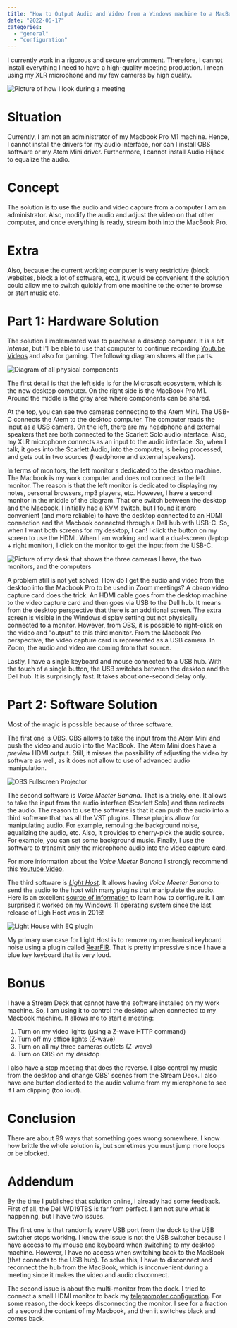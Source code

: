 ```yaml
---
title: "How to Output Audio and Video from a Windows machine to a MacBook Pro"
date: "2022-06-17"
categories:
  - "general"
  - "configuration"
---
```


I currently work in a rigorous and secure environment. Therefore, I cannot install everything I need to have a high-quality meeting production. I mean using my XLR microphone and my few cameras by high quality. 

![Picture of how I look during a meeting](/images/blog/configuration-computer_videooutput.png)

# Situation
Currently, I am not an administrator of my Macbook Pro M1 machine. Hence, I cannot install the drivers for my audio interface, nor can I install OBS software or my Atem Mini driver. Furthermore, I cannot install Audio Hijack to equalize the audio.

# Concept
The solution is to use the audio and video capture from a computer I am an administrator. Also, modify the audio and adjust the video on that other computer, and once everything is ready, stream both into the MacBook Pro.

# Extra
Also, because the current working computer is very restrictive (block websites, block a lot of software, etc.), it would be convenient if the solution could allow me to switch quickly from one machine to the other to browse or start music etc.

# Part 1: Hardware Solution
The solution I implemented was to purchase a desktop computer. It is a bit _intense_, but I'll be able to use that computer to continue recording [Youtube Videos](https://www.youtube.com/channel/UCKBBbMaq3Q-MirzMecdJZCQ) and also for gaming. The following diagram shows all the parts.

![Diagram of all physical components](/images/blog/configuration_computer-components.png)

The first detail is that the left side is for the Microsoft ecosystem, which is the new desktop computer. On the right side is the MacBook Pro M1. Around the middle is the gray area where components can be shared.

At the top, you can see two cameras connecting to the Atem Mini. The USB-C connects the Atem to the desktop computer. The computer reads the input as a USB camera. On the left, there are my headphone and external speakers that are both connected to the Scarlett Solo audio interface. Also, my XLR microphone connects as an input to the audio interface. So, when I talk, it goes into the Scarlett Audio, into the computer, is being processed, and gets out in two sources (headphone and external speakers).

In terms of monitors, the left monitor s dedicated to the desktop machine. The Macbook is my work computer and does not connect to the left monitor. The reason is that the left monitor is dedicated to displaying my notes, personal browsers, mp3 players, etc. However, I have a second monitor in the middle of the diagram. That one switch between the desktop and the Macbook. I initially had a KVM switch, but I found it more convenient (and more reliable) to have the desktop connected to an HDMI connection and the Macbook connected through a Dell hub with USB-C. So, when I want both screens for my desktop, I can! I click the button on my screen to use the HDMI. When I am working and want a dual-screen (laptop + right monitor), I click on the monitor to get the input from the USB-C.

![Picture of my desk that shows the three cameras I have, the two monitors, and the computers](/images/blog/configuration-computer_picture.png)

A problem still is not yet solved: How do I get the audio and video from the desktop into the Macbook Pro to be used in Zoom meetings? A _cheap_ video capture card does the trick. An HDMI cable goes from the desktop machine to the video capture card and then goes via USB to the Dell hub. It means from the desktop perspective that there is an additional screen. The extra screen is visible in the Windows display setting but not physically connected to a monitor. However, from OBS, it is possible to right-click on the video and "output" to this third monitor. From the Macbook Pro perspective, the video capture card is represented as a USB camera. In Zoom, the audio and video are coming from that source.

Lastly, I have a single keyboard and mouse connected to a USB hub. With the touch of a single button, the USB switches between the desktop and the Dell hub. It is surprisingly fast. It takes about one-second delay only.

# Part 2: Software Solution

Most of the magic is possible because of three software.

The first one is OBS. OBS allows to take the input from the Atem Mini and push the video and audio into the MacBook. The Atem Mini does have a _preview_ HDMI output. Still, it misses the possibility of adjusting the video by software as well, as it does not allow to use of advanced audio manipulation.

![OBS Fullscreen Projector](/images/blog/configuration-computer_obs.png)


The second software is _Voice Meeter Banana_. That is a tricky one. It allows to take the input from the audio interface (Scarlett Solo) and then redirects the audio. The reason to use the software is that it can push the audio into a third software that has all the VST plugins. These plugins allow for manipulating audio. For example, removing the background noise, equalizing the audio, etc. Also, it provides to cherry-pick the audio source. For example, you can set some background music. Finally, I use the software to transmit only the microphone audio into the video capture card.

For more information about the _Voice Meeter Banana_ I strongly recommend this [Youtube Video](https://www.youtube.com/watch?v=5JVysF1-YIU).

The third software is _[Light Host](https://github.com/rolandoislas/LightHost/releases)_. It allows having _Voice Meeter Banana_ to send the audio to the host with many plugins that manipulate the audio. Here is an excellent [source of information](https://www.youtube.com/watch?v=AyzQZScP2Sw) to learn how to configure it. I am surprised it worked on my Windows 11 operating system since the last release of Ligh Host was in 2016!

![Light House with EQ plugin](/images/blog/configuration-computer_lighthost.png)

My primary use case for Light Host is to remove my mechanical keyboard noise using a plugin called [RearFIR](https://www.reaper.fm/reaplugs/). That is pretty impressive since I have a blue key keyboard that is very loud.


# Bonus
I have a Stream Deck that cannot have the software installed on my work machine. So, I am using it to control the desktop when connected to my Macbook machine. It allows me to start a meeting:
1. Turn on my video lights (using a Z-wave HTTP command)
2. Turn off my office lights (Z-wave)
3. Turn on all my three cameras outlets (Z-wave)
4. Turn on OBS on my desktop

I also have a stop meeting that does the reverse. I also control my music from the desktop and change OBS' scenes from the Stream Deck. I also have one button dedicated to the audio volume from my microphone to see if I am clipping (too loud).

# Conclusion
There are about 99 ways that something goes wrong somewhere. I know how brittle the whole solution is, but sometimes you must jump more loops or be blocked.

# Addendum
By the time I published that solution online, I already had some feedback. First of all, the Dell WD19TBS is far from perfect. I am not sure what is happening, but I have two issues. 

The first one is that randomly every USB port from the dock to the USB switcher stops working. I know the issue is not the USB switcher because I have access to my mouse and keyboard when switching to my desktop machine. However, I have no access when switching back to the MacBook (that connects to the USB hub). To solve this, I have to disconnect and reconnect the hub from the MacBook, which is inconvenient during a meeting since it makes the video and audio disconnect. 

The second issue is about the multi-monitor from the dock. I tried to connect a small HDMI monitor to back my [teleprompter configuration](/blog/my-recapitulation-of-2020-another-great-year). For some reason, the dock keeps disconnecting the monitor. I see for a fraction of a second the content of my Macbook, and then it switches black and comes back.